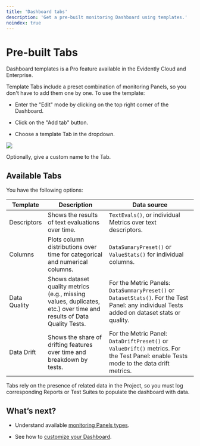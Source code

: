 ```yaml
---
title: 'Dashboard tabs'
description: 'Get a pre-built monitoring Dashboard using templates.'
noindex: true
---
```


# Pre-built Tabs

<Check>
  Dashboard templates is a Pro feature available in the Evidently Cloud and Enterprise.
</Check>

Template Tabs include a preset combination of monitoring Panels, so you don't have to add them one by one. To use the template:

* Enter the "Edit" mode by clicking on the top right corner of the Dashboard.

* Click on the "Add tab" button.

* Choose a template Tab in the dropdown.

![](/images/dashboard/add_dashboard_tab.gif)

Optionally, give a custom name to the Tab.

## Available Tabs

You have the following options:

| Template     | Description                                                                                                         | Data source                                                                                                                                   |
| ------------ | ------------------------------------------------------------------------------------------------------------------- | --------------------------------------------------------------------------------------------------------------------------------------------- |
| Descriptors  | Shows the results of text evaluations over time.                                                                    | `TextEvals()`, or individual Metrics over text descriptors.                                                                                   |
| Columns      | Plots column distributions over time for categorical and numerical columns.                                         | `DataSumaryPreset()` or `ValueStats()` for individual columns.                                                                                |
| Data Quality | Shows dataset quality metrics (e.g., missing values, duplicates, etc.) over time and results of Data Quality Tests. | For the Metric Panels: `DataSummaryPreset()` or `DatasetStats()`. For the Test Panel: any individual Tests added on dataset stats or quality. |
| Data Drift   | Shows the share of drifting features over time and breakdown by tests.                                              | For the Metric Panel: `DataDriftPreset()` or `ValueDrift()` metrics. For the Test Panel: enable Tests mode to the data drift metrics.         |

Tabs rely on the presence of related data in the Project, so you must log corresponding Reports or Test Suites to populate the dashboard with data.

## What’s next?

* Understand available [monitoring Panels types](/docs/platform/dashboard_panel_types.md).

* See how to [customize your Dashboard](/docs/platform/dashboard_add_panels.md).
